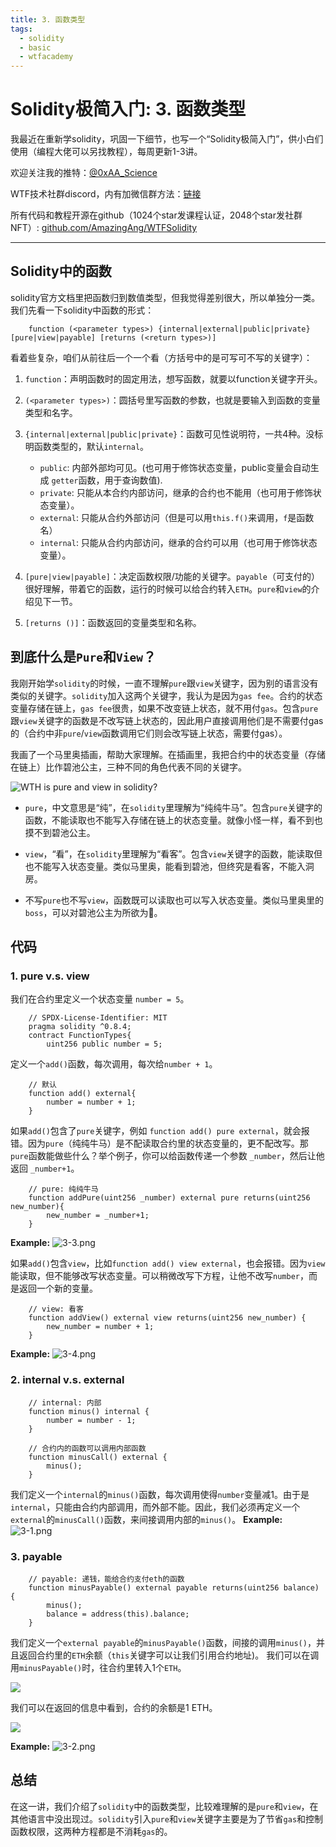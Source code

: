 ```yaml
---
title: 3. 函数类型
tags:
  - solidity
  - basic
  - wtfacademy
---
```



# Solidity极简入门: 3. 函数类型

<QuizProgress lessonId="248e4b33-169c-47cd-a5c0-08a759807e48"></QuizProgress>

我最近在重新学solidity，巩固一下细节，也写一个“Solidity极简入门”，供小白们使用（编程大佬可以另找教程），每周更新1-3讲。

欢迎关注我的推特：[@0xAA_Science](https://twitter.com/0xAA_Science)

WTF技术社群discord，内有加微信群方法：[链接](https://discord.gg/5akcruXrsk)

所有代码和教程开源在github（1024个star发课程认证，2048个star发社群NFT）: [github.com/AmazingAng/WTFSolidity](https://github.com/AmazingAng/WTFSolidity)

-----

## Solidity中的函数
solidity官方文档里把函数归到数值类型，但我觉得差别很大，所以单独分一类。我们先看一下solidity中函数的形式：
```solidity
    function (<parameter types>) {internal|external|public|private} [pure|view|payable] [returns (<return types>)]
```
看着些复杂，咱们从前往后一个一个看（方括号中的是可写可不写的关键字）：

1. `function`：声明函数时的固定用法，想写函数，就要以function关键字开头。

2. `(<parameter types>)`：圆括号里写函数的参数，也就是要输入到函数的变量类型和名字。

3. `{internal|external|public|private}`：函数可见性说明符，一共4种。没标明函数类型的，默认`internal`。

    - `public`: 内部外部均可见。(也可用于修饰状态变量，public变量会自动生成 `getter`函数，用于查询数值).
    - `private`: 只能从本合约内部访问，继承的合约也不能用（也可用于修饰状态变量）。
    - `external`: 只能从合约外部访问（但是可以用`this.f()`来调用，`f`是函数名）
    - `internal`: 只能从合约内部访问，继承的合约可以用（也可用于修饰状态变量）。
4. `[pure|view|payable]`：决定函数权限/功能的关键字。`payable`（可支付的）很好理解，带着它的函数，运行的时候可以给合约转入`ETH`。`pure`和`view`的介绍见下一节。

5. `[returns ()]`：函数返回的变量类型和名称。

## 到底什么是`Pure`和`View`？
我刚开始学`solidity`的时候，一直不理解`pure`跟`view`关键字，因为别的语言没有类似的关键字。`solidity`加入这两个关键字，我认为是因为`gas fee`。合约的状态变量存储在链上，`gas fee`很贵，如果不改变链上状态，就不用付`gas`。包含`pure`跟`view`关键字的函数是不改写链上状态的，因此用户直接调用他们是不需要付gas的（合约中非`pure`/`view`函数调用它们则会改写链上状态，需要付gas）。

我画了一个马里奥插画，帮助大家理解。在插画里，我把合约中的状态变量（存储在链上）比作碧池公主，三种不同的角色代表不同的关键字。


![WTH is pure and view in solidity?](https://images.mirror-media.xyz/publication-images/1B9kHsTYnDY_QURSWMmPb.png?height=1028&width=1758)

- `pure`，中文意思是“纯”，在`solidity`里理解为“纯纯牛马”。包含`pure`关键字的函数，不能读取也不能写入存储在链上的状态变量。就像小怪一样，看不到也摸不到碧池公主。

- `view`，“看”，在`solidity`里理解为“看客”。包含`view`关键字的函数，能读取但也不能写入状态变量。类似马里奥，能看到碧池，但终究是看客，不能入洞房。

- 不写`pure`也不写`view`，函数既可以读取也可以写入状态变量。类似马里奥里的`boss`，可以对碧池公主为所欲为🐶。

## 代码
### 1. pure v.s. view

我们在合约里定义一个状态变量 `number = 5`。
```solidity
    // SPDX-License-Identifier: MIT
    pragma solidity ^0.8.4;
    contract FunctionTypes{
        uint256 public number = 5;
```
定义一个`add()`函数，每次调用，每次给`number + 1`。
```solidity
    // 默认
    function add() external{
        number = number + 1;
    }
```
如果`add()`包含了`pure`关键字，例如 `function add() pure external`，就会报错。因为`pure`（纯纯牛马）是不配读取合约里的状态变量的，更不配改写。那`pure`函数能做些什么？举个例子，你可以给函数传递一个参数 `_number`，然后让他返回 `_number+1`。
```solidity
    // pure: 纯纯牛马
    function addPure(uint256 _number) external pure returns(uint256 new_number){
        new_number = _number+1;
    }
```

**Example:**
![3-3.png](./img/3-3.png)

如果`add()`包含`view`，比如`function add() view external`，也会报错。因为`view`能读取，但不能够改写状态变量。可以稍微改写下方程，让他不改写`number`，而是返回一个新的变量。
```solidity
    // view: 看客
    function addView() external view returns(uint256 new_number) {
        new_number = number + 1;
    }
```

**Example:**
![3-4.png](./img/3-4.png)
### 2. internal v.s. external
```solidity
    // internal: 内部
    function minus() internal {
        number = number - 1;
    }

    // 合约内的函数可以调用内部函数
    function minusCall() external {
        minus();
    }
```
我们定义一个`internal`的`minus()`函数，每次调用使得`number`变量减1。由于是`internal`，只能由合约内部调用，而外部不能。因此，我们必须再定义一个`external`的`minusCall()`函数，来间接调用内部的`minus()`。
**Example:**
![3-1.png](./img/3-1.png)

### 3. payable
```solidity
    // payable: 递钱，能给合约支付eth的函数
    function minusPayable() external payable returns(uint256 balance) {
        minus();    
        balance = address(this).balance;
    }
```
我们定义一个`external payable`的`minusPayable()`函数，间接的调用`minus()`，并且返回合约里的`ETH`余额（`this`关键字可以让我们引用合约地址)。
我们可以在调用`minusPayable()`时，往合约里转入1个`ETH`。

![](https://images.mirror-media.xyz/publication-images/ETDPN8myq7jFfAL8CUAFt.png?height=148&width=588)

我们可以在返回的信息中看到，合约的余额是1 ETH。

![](https://images.mirror-media.xyz/publication-images/nGZ2pz0MvzgXuKrENJPYf.png?height=128&width=1130)

**Example:**
![3-2.png](./img/3-2.png)

## 总结
在这一讲，我们介绍了`solidity`中的函数类型，比较难理解的是`pure`和`view`，在其他语言中没出现过。`solidity`引入`pure`和`view`关键字主要是为了节省`gas`和控制函数权限，这两种方程都是不消耗`gas`的。


<QuizForm lessonId="248e4b33-169c-47cd-a5c0-08a759807e48"></QuizForm>